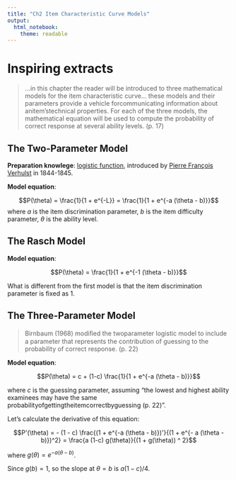 ```yaml
---
title: "Ch2 Item Characteristic Curve Models"
output:
  html_notebook:
    theme: readable
---
```


# Inspiring extracts

> ...in this chapter the reader will be introduced to three mathematical models for the item characteristic curve... these models and their parameters provide a vehicle forcommunicating information about anitem’stechnical properties. For each of the three models, the mathematical equation will be used to compute the probability of correct response at several ability levels. (p. 17)

## The Two-Parameter Model

**Preparation knowlege**: [logistic function](https://en.wikipedia.org/wiki/Logistic_function), introduced by [Pierre François Verhulst](https://en.wikipedia.org/wiki/Pierre_François_Verhulst) in 1844-1845.

**Model equation**:

$$P(\theta) = \frac{1}{1 + e^{-L}} = \frac{1}{1 + e^{-a (\theta - b)}}$$
where $a$ is the item discrimination parameter, $b$ is the item difficulty parameter, $\theta$ is the ability level.

## The Rasch Model

**Model equation**:

$$P(\theta) = \frac{1}{1 + e^{-1 (\theta - b)}}$$

What is different from the first model is that the item discrimination parameter is fixed as $1$.

## The Three-Parameter Model

> Birnbaum (1968) modiﬁed the twoparameter logistic model to include a parameter that represents the contribution of guessing to the probability of correct response. (p. 22)

**Model equation**:

$$P(\theta) = c + (1-c) \frac{1}{1 + e^{-a (\theta - b)}}$$

where $c$ is the guessing parameter, assuming "the lowest and highest ability examinees may have the same probabilityofgettingtheitemcorrectbyguessing (p. 22)".

Let's calculate the derivative of this equation:

$$P'(\theta) = - (1 - c) \frac{(1 + e^{-a (\theta - b)})'}{(1 + e^{- a (\theta - b)})^2} = \frac{a (1-c) g(\theta)}{(1 + g(\theta)) ^ 2}$$

where $g(\theta) = e^{-a (\theta - b)}$.

Since $g(b) = 1$, so the slope at $\theta = b$ is $a (1 - c) / 4$.
